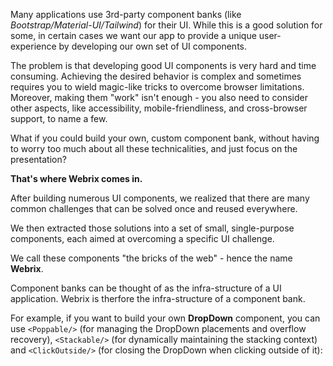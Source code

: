 
Many applications use 3rd-party component banks (like *Bootstrap/Material-UI/Tailwind*) for their UI.
While this is a good solution for some, in certain cases we want our app to provide a
unique user-experience by developing our own set of UI components.

The problem is that developing good UI components is very hard and time consuming.
Achieving the desired behavior is complex and sometimes requires you to wield
magic-like tricks to overcome browser limitations.
Moreover, making them "work" isn't enough - you also need to consider other aspects, like
accessibility, mobile-friendliness, and cross-browser support, to name a few.

What if you could build your own, custom component bank, without having to worry too much
about all these technicalities, and just focus on the presentation?

**That's where Webrix comes in.**

<Layers>
    <Layer text='Webrix.js' gradient={['#E42746', '#E42795']} offset={[0, 40, 0]} size={100}/>
    <Layer text='UI Components' gradient={['#3186ab', '#3153AB']} offset={[0, 20, 0]} size={100}/>
    <Layer text='App' gradient={['#11eda1', '#11edda']} size={100}/>
</Layers>

After building numerous UI components, we realized that there are many common challenges
that can be solved once and reused everywhere.

We then extracted those solutions into a set of small, single-purpose components, each aimed at overcoming
a specific UI challenge.

We call these components "the bricks of the web" - hence the name **Webrix**.

Component banks can be thought of as the infra-structure of a UI application.
Webrix is therfore the infra-structure of a component bank.

For example, if you want to build your own **DropDown** component, you can use `<Poppable/>` (for managing the DropDown
placements and overflow recovery), `<Stackable/>` (for dynamically maintaining the stacking context)
and `<ClickOutside/>` (for closing the DropDown when clicking outside of it):

<Layers>
    <Layer text='Stackable' gradient={['#E42746', '#E42795']} offset={[52, 30, 0]}  size={48}/>
    <Layer text='ClickOutside' gradient={['#E42746', '#E42795']} offset={[0, 30, 0]} size={48}/>
    <Layer text='Poppable' gradient={['#E42746', '#E42795']} offset={[26, 40, 0]} size={48}/>
    <Layer text='DropDown' gradient={['#3186ab', '#3153AB']} size={100}/>
</Layers>